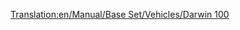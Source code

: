 [[Translation:en/Manual/Base Set/Vehicles/Darwin 100]]

{{nl/Vliegtuig|Name=Darwin 100
|Image=[[File:en/Boeing727.png|FPP Dart]]
|Cost=36.919 (73,828)
|Speed=947 kph (592 MPH)
|Annual=6.750 (13,500)
|Designed=1962
|Lifespan=25
|Capacity=170 passagiers & 35 zakken post
|Description=Het eerste Darwin vliegtuig, de nieuwe naam voor Boeing vliegtuigen.
|Real-lifeWikilink=Boeing 727
|Real-life=Boeing 727
}}